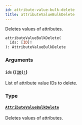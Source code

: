 ```yaml
---
id: attribute-value-bulk-delete
title: attributeValueBulkDelete
---
```


Deletes values of attributes.

```graphql
attributeValueBulkDelete(
  ids: [ID]!
): AttributeValueBulkDelete

```

### Arguments

#### `ids` ([`[ID]!`](/api-reference/scalars/id.mdx))

List of attribute value IDs to delete.

### Type

#### [`AttributeValueBulkDelete`](/api-reference/objects/attribute-value-bulk-delete.mdx)

Deletes values of attributes.
